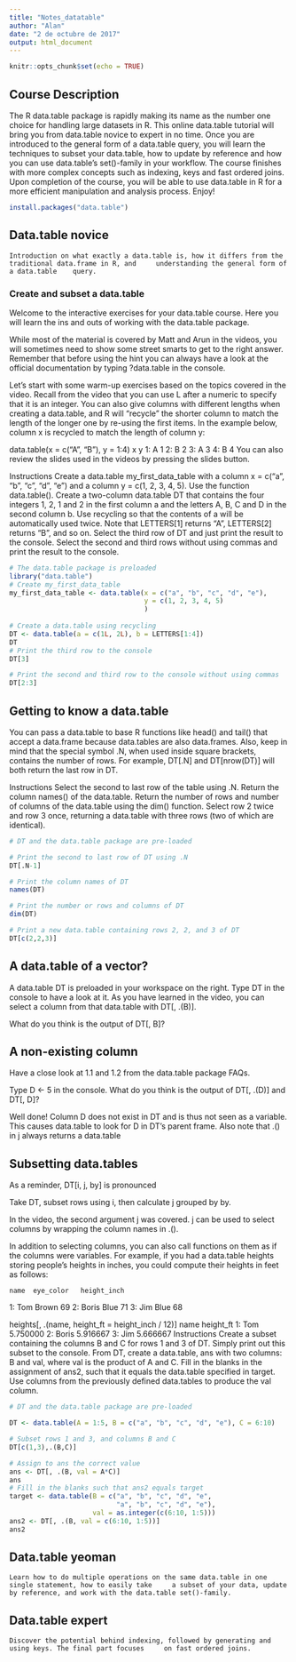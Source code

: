 ```yaml
---
title: "Notes_datatable"
author: "Alan"
date: "2 de octubre de 2017"
output: html_document
---
```


```r
knitr::opts_chunk$set(echo = TRUE)
```

## Course Description
The R data.table package is rapidly making its name as the number one choice for handling large datasets in R. This online data.table tutorial will bring you from data.table novice to expert in no time. Once you are introduced to the general form of a data.table query, you will learn the techniques to subset your data.table, how to update by reference and how you can use data.table’s set()-family in your workflow. The course finishes with more complex concepts such as indexing, keys and fast ordered joins. Upon completion of the course, you will be able to use data.table in R for a more efficient manipulation and analysis process. Enjoy!


```r
install.packages("data.table")

```





## Data.table novice
    Introduction on what exactly a data.table is, how it differs from the traditional data.frame in R, and     understanding the general form of a data.table    query.


### Create and subset a data.table

Welcome to the interactive exercises for your data.table course. Here you will learn the ins and outs of working with the data.table package.

While most of the material is covered by Matt and Arun in the videos, you will sometimes need to show some street smarts to get to the right answer. Remember that before using the hint you can always have a look at the official documentation by typing ?data.table in the console.

Let's start with some warm-up exercises based on the topics covered in the video. Recall from the video that you can use L after a numeric to specify that it is an integer. You can also give columns with different lengths when creating a data.table, and R will "recycle" the shorter column to match the length of the longer one by re-using the first items. In the example below, column x is recycled to match the length of column y:

data.table(x = c("A", "B"), y = 1:4)
   x y
1: A 1
2: B 2
3: A 3
4: B 4
You can also review the slides used in the videos by pressing the slides button.

Instructions
Create a data.table my_first_data_table with a column x = c("a", "b", "c", "d", "e") and a column y = c(1, 2, 3, 4, 5). Use the function data.table().
Create a two-column data.table DT that contains the four integers 1, 2, 1 and 2 in the first column a and the letters A, B, C and D in the second column b. Use recycling so that the contents of a will be automatically used twice. Note that LETTERS[1] returns "A", LETTERS[2] returns "B", and so on.
Select the third row of DT and just print the result to the console.
Select the second and third rows without using commas and print the result to the console.

```r
# The data.table package is preloaded
library("data.table")
# Create my_first_data_table
my_first_data_table <- data.table(x = c("a", "b", "c", "d", "e"), 
                                  y = c(1, 2, 3, 4, 5)
                                  )
  
# Create a data.table using recycling
DT <- data.table(a = c(1L, 2L), b = LETTERS[1:4])
DT
# Print the third row to the console
DT[3]

# Print the second and third row to the console without using commas
DT[2:3]

```

## Getting to know a data.table

You can pass a data.table to base R functions like head() and tail() that accept a data.frame because data.tables are also data.frames. Also, keep in mind that the special symbol .N, when used inside square brackets, contains the number of rows. For example, DT[.N] and DT[nrow(DT)] will both return the last row in DT.

Instructions
Select the second to last row of the table using .N.
Return the column names() of the data.table.
Return the number of rows and number of columns of the data.table using the dim() function.
Select row 2 twice and row 3 once, returning a data.table with three rows (two of which are identical).


```r
# DT and the data.table package are pre-loaded

# Print the second to last row of DT using .N
DT[.N-1]

# Print the column names of DT
names(DT)

# Print the number or rows and columns of DT
dim(DT)

# Print a new data.table containing rows 2, 2, and 3 of DT
DT[c(2,2,3)]

```



## A data.table of a vector?

A data.table DT is preloaded in your workspace on the right. Type DT in the console to have a look at it. As you have learned in the video, you can select a column from that data.table with DT[, .(B)].

What do you think is the output of DT[, B]?

## A non-existing column

Have a close look at 1.1 and 1.2 from the data.table package FAQs.

Type D <- 5 in the console. What do you think is the output of DT[, .(D)] and DT[, D]?

Well done! Column D does not exist in DT and is thus not seen as a variable. This causes data.table to look for D in DT's parent frame. Also note that .() in j always returns a data.table


## Subsetting data.tables

As a reminder, DT[i, j, by] is pronounced

Take DT, subset rows using i, then calculate j grouped by by.

In the video, the second argument j was covered. j can be used to select columns by wrapping the column names in .().

In addition to selecting columns, you can also call functions on them as if the columns were variables. For example, if you had a data.table heights storing people's heights in inches, you could compute their heights in feet as follows:

    name  eye_color   height_inch
1:   Tom      Brown            69
2: Boris       Blue            71
3:   Jim       Blue            68

heights[, .(name, 
              height_ft = height_inch / 12)]
    name   height_ft
1:   Tom    5.750000
2: Boris    5.916667
3:   Jim    5.666667
Instructions
Create a subset containing the columns B and C for rows 1 and 3 of DT. Simply print out this subset to the console.
From DT, create a data.table, ans with two columns: B and val, where val is the product of A and C.
Fill in the blanks in the assignment of ans2, such that it equals the data.table specified in target. Use columns from the previously defined data.tables to produce the val column.

```r
# DT and the data.table package are pre-loaded

DT <- data.table(A = 1:5, B = c("a", "b", "c", "d", "e"), C = 6:10)

# Subset rows 1 and 3, and columns B and C
DT[c(1,3),.(B,C)]

# Assign to ans the correct value
ans <- DT[, .(B, val = A*C)]
ans  
# Fill in the blanks such that ans2 equals target
target <- data.table(B = c("a", "b", "c", "d", "e", 
                           "a", "b", "c", "d", "e"), 
                     val = as.integer(c(6:10, 1:5)))
ans2 <- DT[, .(B, val = c(6:10, 1:5))]
ans2

```




## Data.table yeoman
    Learn how to do multiple operations on the same data.table in one single statement, how to easily take     a subset of your data, update by reference, and work with the data.table set()-family.
    
    

## Data.table expert
    Discover the potential behind indexing, followed by generating and using keys. The final part focuses     on fast ordered joins.
